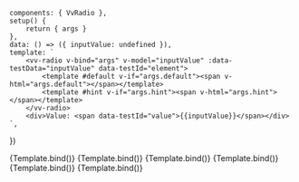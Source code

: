 
<Meta
	title="Components/Radio"
	component={VvRadio}
	args={defaultArgs}
	argTypes={argTypes}
/>

	components: { VvRadio },
	setup() {
		return { args }
	},
	data: () => ({ inputValue: undefined }),
	template: `
		<vv-radio v-bind="args" v-model="inputValue" :data-testData="inputValue" data-testId="element">
			<template #default v-if="args.default"><span v-html="args.default"></span></template>
			<template #hint v-if="args.hint"><span v-html="args.hint"></span></template>
		</vv-radio>
		<div>Value: <span data-testId="value">{{inputValue}}</span></div> 
	`,
})

<Canvas>
	<Story name="Default" play={defaultTest}>
		{Template.bind()}
	</Story>
</Canvas>

<Canvas>
	<Story
		name="Disabled"
		play={defaultTest}
		args={{ disabled: true }}
		argTypes={{
			disabled: {
				control: {
					disable: true,
				},
			},
		}}
	>
		{Template.bind()}
	</Story>
</Canvas>

<Canvas>
	<Story
		name="Readonly"
		play={defaultTest}
		args={{ readonly: true }}
		argTypes={{
			readonly: {
				control: {
					disable: true,
				},
			},
		}}
	>
		{Template.bind()}
	</Story>
</Canvas>

<Canvas>
	<Story
		name="Invalid"
		play={defaultTest}
		args={{
			invalid: true,
			invalidLabel: 'You must accept terms and conditions',
			label: 'Accept terms and conditions',
		}}
		argTypes={{
			invalid: {
				control: {
					disable: true,
				},
			},
		}}
	>
		{Template.bind()}
	</Story>
</Canvas>

<Canvas>
	<Story
		name="Valid"
		play={defaultTest}
		args={{
			valid: true,
			validLabel: 'Thank you for accepting terms and conditions',
			label: 'Accept terms and conditions',
		}}
		argTypes={{
			valid: {
				control: {
					disable: true,
				},
			},
		}}
	>
		{Template.bind()}
	</Story>
</Canvas>

<Canvas>
	<Story
		name="Hint"
		play={defaultTest}
		args={{
			hintLabel: 'Please accept terms and conditions',
		}}
		argTypes={{
			hintLabel: {
				control: {
					disable: true,
				},
			},
		}}
	>
		{Template.bind()}
	</Story>
</Canvas>
